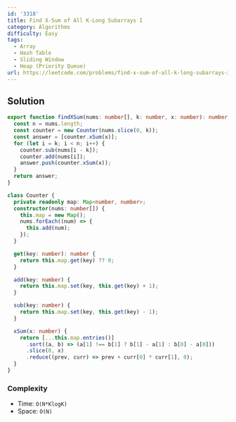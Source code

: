 ```yaml
---
id: '3318'
title: Find X-Sum of All K-Long Subarrays I
category: Algorithms
difficulty: Easy
tags:
  - Array
  - Hash Table
  - Sliding Window
  - Heap (Priority Queue)
url: https://leetcode.com/problems/find-x-sum-of-all-k-long-subarrays-i
---
```


## Solution

```typescript filename="solution.ts" copy
export function findXSum(nums: number[], k: number, x: number): number[] {
  const n = nums.length;
  const counter = new Counter(nums.slice(0, k));
  const answer = [counter.xSum(x)];
  for (let i = k; i < n; i++) {
    counter.sub(nums[i - k]);
    counter.add(nums[i]);
    answer.push(counter.xSum(x));
  }
  return answer;
}

class Counter {
  private readonly map: Map<number, number>;
  constructor(nums: number[]) {
    this.map = new Map();
    nums.forEach((num) => {
      this.add(num);
    });
  }

  get(key: number): number {
    return this.map.get(key) ?? 0;
  }

  add(key: number) {
    return this.map.set(key, this.get(key) + 1);
  }

  sub(key: number) {
    return this.map.set(key, this.get(key) - 1);
  }

  xSum(x: number) {
    return [...this.map.entries()]
      .sort((a, b) => (a[1] !== b[1] ? b[1] - a[1] : b[0] - a[0]))
      .slice(0, x)
      .reduce((prev, curr) => prev + curr[0] * curr[1], 0);
  }
}
```

### Complexity

- Time: `O(N*KlogK)`
- Space: `O(N)`
